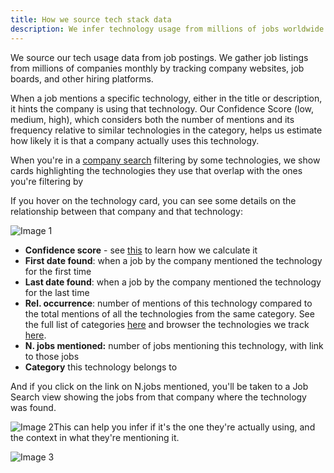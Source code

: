 ```yaml
---
title: How we source tech stack data
description: We infer technology usage from millions of jobs worldwide and give you some statistics on it.
---
```


We source our tech usage data from job postings. We gather job listings from millions of companies monthly by tracking company websites, job boards, and other hiring platforms.

When a job mentions a specific technology, either in the title or description, it hints the company is using that technology. Our Confidence Score (low, medium, high), which considers both the number of mentions and its frequency relative to similar technologies in the category, helps us estimate how likely it is that a company actually uses this technology.

When you're in a [company search](https://app.theirstack.com/search/companies/new?query=JTdCJTIybmFtZSUyMiUzQSUyMkNvbXBhbmllcyUyMiUyQyUyMmF1dG9fc2VhcmNoJTIyJTNBdHJ1ZSUyQyUyMmRyYWZ0X21vZGUlMjIlM0F0cnVlJTJDJTIycXVlcnklMjIlM0ElN0IlMjJwYWdlJTIyJTNBMCUyQyUyMmxpbWl0JTIyJTNBMTAlMkMlMjJjb21wYW55X3RlY2hub2xvZ3lfc2x1Z19vciUyMiUzQSU1QiUyMnNhbGVzZm9yY2UlMjIlNUQlMkMlMjJjb21wYW55X2NvdW50cnlfY29kZV9vciUyMiUzQSU1QiUyMkVTJTIyJTVEJTJDJTIyb3JkZXJfYnklMjIlM0ElNUIlN0IlMjJmaWVsZCUyMiUzQSUyMm51bV9qb2JzJTIyJTJDJTIyZGVzYyUyMiUzQXRydWUlN0QlNUQlN0QlN0Q=) filtering by some technologies, we show cards highlighting the technologies they use that overlap with the ones you're filtering by

If you hover on the technology card, you can see some details on the relationship between that company and that technology:

![Image 1](https://images.prismic.io/theirstack/Zk3qBiol0Zci9WkR_CleanShot2024-05-22at14.29.22%402x.png?auto=format,compress)

*   **Confidence score** - see [this](https://theirstack.com/en/docs/how-we-calculate-our-confidence-score) to learn how we calculate it
*   **First date found**: when a job by the company mentioned the technology for the first time
*   **Last date found**: when a job by the company mentioned the technology for the last time
*   **Rel. occurrence**: number of mentions of this technology compared to the total mentions of all the technologies from the same category. See the full list of categories [here](https://theirstack.com/en/category) and browser the technologies we track [here](https://theirstack.com/en/technology).
*   **N. jobs mentioned:** number of jobs mentioning this technology, with link to those jobs
*   **Category** this technology belongs to

And if you click on the link on N.jobs mentioned, you'll be taken to a Job Search view showing the jobs from that company where the technology was found.

![Image 2](https://images.prismic.io/theirstack/Zk3sFyol0Zci9WmI_CleanShot2024-05-22at14.52.36.png?auto=format,compress)This can help you infer if it's the one they're actually using, and the context in what they're mentioning it.

![Image 3](https://images.prismic.io/theirstack/Zk4BXSol0Zci9W4__CleanShot2024-05-22at16.29.07.png?auto=format,compress)